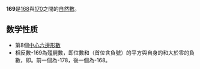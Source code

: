 {{Unreferenced|time=2020-05-24T09:46:26+00:00}}
{{noteTA|G1=Math}}
{{整数
| 质因数分解 = <math>13^2</math>
| 罗马数字 = CLXIX
}}
'''169'''是[[168|168]]與[[170|170]]之間的[[自然数|自然數]]。

== 数学性质 ==
{{數字性質|use math=yes}}
*第8個[[中心六邊形數|中心六邊形數]]
*相反數-169為殭屍數，即位數和（首位含負號）的平方與自身的和大於零的負數，即{{計算結果|-169+(-1+6+9)^2}}。前一個為-178，後一個為-168{{OEIS|A328933}}。
{{數小作品}}